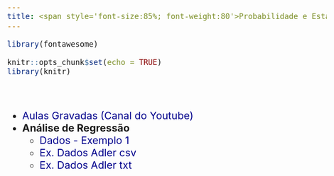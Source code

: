 ```yaml
---
title: <span style='font-size:85%; font-weight:80'>Probabilidade e Estatística</span>
---
```


```r
library(fontawesome)
```

```r
knitr::opts_chunk$set(echo = TRUE)
library(knitr)
```

<br>

  - [Aulas Gravadas (Canal do Youtube)](https://www.youtube.com/@angelicamariatortolaribeir1673/videos){target="_blank"}
  - **Análise de Regressão**
    - [Dados - Exemplo 1](figs/dados_regressao_exemplo.txt)
    - [Ex. Dados Adler csv](dados_adler.csv){target="_blank"}
    - [Ex. Dados Adler txt](dados_adler.txt){target="_blank"}

<style>
    body {
      font-size: 20px; /* Tamanho padrão para todo o corpo do documento */
    }
    p {
      font-size: 23px; /* Tamanho para parágrafos */
    }
    li {
      font-size: 23px; /* Tamanho para tópicos */
    }
     a:link {
        color: #00008B; /* Define a cor do link */
        text-decoration: none;
    }
    a:visited {
        color: #191970; /* Define a cor do link */
        text-decoration: none;
    }
    a:hover {
        color: 	#4682B4; /* Define a cor do link ao passar o mouse */
        text-decoration: underline;
    }
    a:active {
        color: #8B008B; /* Define a cor do link ao ser clicado */
        text-decoration: none;
    }
</style>





